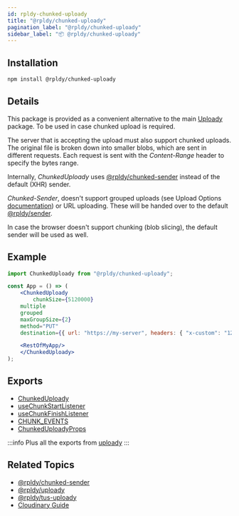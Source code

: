 ```yaml
---
id: rpldy-chunked-uploady
title: "@rpldy/chunked-uploady"
pagination_label: "@rpldy/chunked-uploady"
sidebar_label: "📦 @rpldy/chunked-uploady"
---
```


## Installation

```bash npm2yarn
npm install @rpldy/chunked-uploady
```

## Details

This package is provided as a convenient alternative to the main [Uploady](../rpldy-uploady) package.
To be used in case chunked upload is required.

The server that is accepting the upload must also support chunked uploads.
The original file is broken down into smaller blobs, which are sent in different requests.
Each request is sent with the _Content-Range_ header to specify the bytes range.

Internally, _ChunkedUploady_ uses [@rpldy/chunked-sender](../rpldy-chunked-sender) instead of the default (XHR) sender.

_Chunked-Sender_, doesn't support grouped uploads (see Upload Options [documentation](../../api#props)) or URL uploading.
These will be handed over to the default [@rpldy/sender](../rpldy-sender).

In case the browser doesn't support chunking (blob slicing), the default sender will be used as well.

## Example

```jsx title="Chunked - Simple Example"
import ChunkedUploady from "@rpldy/chunked-uploady";

const App = () => (
	<ChunkedUploady
		chunkSize={5120000}
    multiple
    grouped
    maxGroupSize={2}
    method="PUT"
    destination={{ url: "https://my-server", headers: { "x-custom": "123" } }}>

    <RestOfMyApp/>
	</ChunkedUploady>
);
```

## Exports

* [ChunkedUploady](../../api/providers/chunked-uploady)
* [useChunkStartListener](../../api/hooks/useChunkStartListener)
* [useChunkFinishListener](../../api/hooks/useChunkFinishListener)
* [CHUNK_EVENTS](../../api/events#chunk-events)
* [ChunkedUploadyProps](../../api/types#chunkeduploadyprops)

:::info
Plus all the exports from [uploady](../rpldy-uploady)
:::

## Related Topics

* [@rpldy/chunked-sender](../rpldy-chunked-sender)
* [@rpldy/uploady](../rpldy-uploady)
* [@rpldy/tus-uploady](../rpldy-tus-uploady)
* [Cloudinary Guide](../../guides/Cloudinary#chunked-uploads)
